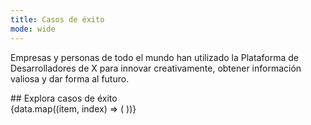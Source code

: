 ```yaml
---
title: Casos de éxito
mode: wide
---
```



Empresas y personas de todo el mundo han utilizado la Plataforma de Desarrolladores de X para innovar creativamente, obtener información valiosa y dar forma al futuro.


<div id="browse-success-stories">
  ## Explora casos de éxito
</div>

<CardGroup cols={3}>
{data.map((item, index) => (
    <SuccessStoryCard key={index} title={item.title} img={item.image} href={item.path}/>
))}
</CardGroup>
